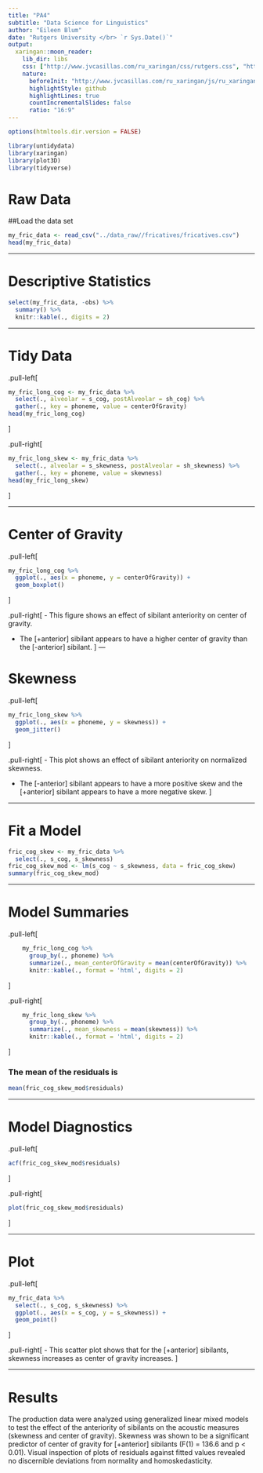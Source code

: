 ```yaml
---
title: "PA4"
subtitle: "Data Science for Linguistics"
author: "Eileen Blum"
date: "Rutgers University </br> `r Sys.Date()`"
output:
  xaringan::moon_reader:
    lib_dir: libs
    css: ["http://www.jvcasillas.com/ru_xaringan/css/rutgers.css", "http://www.jvcasillas.com/ru_xaringan/css/rutgers-fonts.css"]
    nature:
      beforeInit: "http://www.jvcasillas.com/ru_xaringan/js/ru_xaringan.js"
      highlightStyle: github
      highlightLines: true
      countIncrementalSlides: false
      ratio: "16:9"
---
```


```r
options(htmltools.dir.version = FALSE)
```

```r
library(untidydata)
library(xaringan)
library(plot3D)
library(tidyverse)
```

# Raw Data

##Load the data set

```r
my_fric_data <- read_csv("../data_raw//fricatives/fricatives.csv")
head(my_fric_data)
```
---

# Descriptive Statistics

```r
select(my_fric_data, -obs) %>%
  summary() %>% 
  knitr::kable(., digits = 2)
```

---

# Tidy Data

.pull-left[
```r
my_fric_long_cog <- my_fric_data %>%
  select(., alveolar = s_cog, postAlveolar = sh_cog) %>%
  gather(., key = phoneme, value = centerOfGravity)
head(my_fric_long_cog)
```
]

.pull-right[
```r
my_fric_long_skew <- my_fric_data %>%
  select(., alveolar = s_skewness, postAlveolar = sh_skewness) %>%
  gather(., key = phoneme, value = skewness)
head(my_fric_long_skew)
```
]

---

# Center of Gravity

.pull-left[
```r
my_fric_long_cog %>% 
  ggplot(., aes(x = phoneme, y = centerOfGravity)) +
  geom_boxplot()
```
]

.pull-right[
- This figure shows an effect of sibilant anteriority on center of gravity.

- The [+anterior] sibilant appears to have a higher center of gravity than the [-anterior] sibilant.
]
---

# Skewness
.pull-left[
```r
my_fric_long_skew %>% 
  ggplot(., aes(x = phoneme, y = skewness)) +
  geom_jitter()
```
]

.pull-right[
- This plot shows an effect of sibilant anteriority on normalized skewness. 

- The [-anterior] sibilant appears to have a more positive skew and the [+anterior] sibilant appears to have a more negative skew.
]

---

# Fit a Model
```r
fric_cog_skew <- my_fric_data %>% 
  select(., s_cog, s_skewness)
fric_cog_skew_mod <- lm(s_cog ~ s_skewness, data = fric_cog_skew)
summary(fric_cog_skew_mod)
```

---

# Model Summaries

.pull-left[
```r
    my_fric_long_cog %>% 
      group_by(., phoneme) %>% 
      summarize(., mean_centerOfGravity = mean(centerOfGravity)) %>% 
      knitr::kable(., format = 'html', digits = 2)
```
]

.pull-right[
```r
    my_fric_long_skew %>% 
      group_by(., phoneme) %>% 
      summarize(., mean_skewness = mean(skewness)) %>% 
      knitr::kable(., format = 'html', digits = 2)
```
]

### The mean of the residuals is
```r
mean(fric_cog_skew_mod$residuals)
```


---

# Model Diagnostics

.pull-left[
```r
acf(fric_cog_skew_mod$residuals)
```
]

.pull-right[
```r
plot(fric_cog_skew_mod$residuals)
```
]

---

# Plot

.pull-left[
```r
my_fric_data %>% 
  select(., s_cog, s_skewness) %>%
  ggplot(., aes(x = s_cog, y = s_skewness)) + 
  geom_point()
```
]

.pull-right[
- This scatter plot shows that for the [+anterior] sibilants, skewness increases as center of gravity increases. 
]

---

# Results

  The production data were analyzed using generalized linear mixed models to test the effect of the anteriority of sibilants on the acoustic measures (skewness and center of gravity). Skewness was shown to be a significant predictor of center of gravity for [+anterior] sibilants (F(1) = 136.6 and p < 0.01). Visual inspection of plots of residuals against fitted values revealed no discernible deviations from normality and homoskedasticity. 